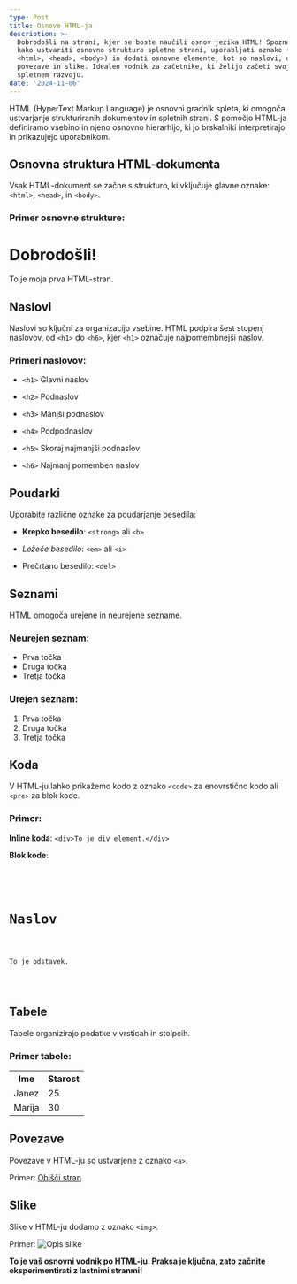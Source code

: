 ```yaml
---
type: Post
title: Osnove HTML-ja
description: >-
  Dobrodošli na strani, kjer se boste naučili osnov jezika HTML! Spoznali boste,
  kako ustvariti osnovno strukturo spletne strani, uporabljati oznake (npr.
  <html>, <head>, <body>) in dodati osnovne elemente, kot so naslovi, odstavki,
  povezave in slike. Idealen vodnik za začetnike, ki želijo začeti svojo pot v
  spletnem razvoju.
date: '2024-11-06'
---
```

HTML (HyperText Markup Language) je osnovni gradnik spleta, ki omogoča ustvarjanje strukturiranih dokumentov in spletnih strani. S pomočjo HTML-ja definiramo vsebino in njeno osnovno hierarhijo, ki jo brskalniki interpretirajo in prikazujejo uporabnikom.

## Osnovna struktura HTML-dokumenta

Vsak HTML-dokument se začne s strukturo, ki vključuje glavne oznake: `<html>`, `<head>`, in `<body>`.

### Primer osnovne strukture:

<!DOCTYPE html>  
<html>  
  <head>  
    <title>Moja prva spletna stran</title>  
  </head>  
  <body>  
    <h1>Dobrodošli!</h1>  
    <p>To je moja prva HTML-stran.</p>  
  </body>  
</html>  

## Naslovi

Naslovi so ključni za organizacijo vsebine. HTML podpira šest stopenj naslovov, od `<h1>` do `<h6>`, kjer `<h1>` označuje najpomembnejši naslov.

### Primeri naslovov:

*   `<h1>` Glavni naslov

*   `<h2>` Podnaslov

*   `<h3>` Manjši podnaslov

*   `<h4>` Podpodnaslov

*   `<h5>` Skoraj najmanjši podnaslov

*   `<h6>` Najmanj pomemben naslov

## Poudarki

Uporabite različne oznake za poudarjanje besedila:

*   **Krepko besedilo**: `<strong>` ali `<b>`

*   *Ležeče besedilo*: `<em>` ali `<i>`

*   Prečrtano besedilo: `<del>`

## Seznami

HTML omogoča urejene in neurejene sezname.

### Neurejen seznam:

<ul>  
  <li>Prva točka</li>  
  <li>Druga točka</li>  
  <li>Tretja točka</li>  
</ul>  

### Urejen seznam:

<ol>  
  <li>Prva točka</li>  
  <li>Druga točka</li>  
  <li>Tretja točka</li>  
</ol>  

## Koda

V HTML-ju lahko prikažemo kodo z oznako `<code>` za enovrstično kodo ali `<pre>` za blok kode.

### Primer:

**Inline koda**: `<div>To je div element.</div>`

**Blok kode**:

<pre>  
  <code>  
    <h1>Naslov</h1>  
    <p>To je odstavek.</p>  
  </code>  
</pre>  

## Tabele

Tabele organizirajo podatke v vrsticah in stolpcih.

### Primer tabele:

<table>  
  <tr>  
    <th>Ime</th>  
    <th>Starost</th>  
  </tr>  
  <tr>  
    <td>Janez</td>  
    <td>25</td>  
  </tr>  
  <tr>  
    <td>Marija</td>  
    <td>30</td>  
  </tr>  
</table>  

## Povezave

Povezave v HTML-ju so ustvarjene z oznako `<a>`.

Primer:
<a href="https\://www\.example.com">Obišči stran</a>

## Slike

Slike v HTML-ju dodamo z oznako `<img>`.

Primer:
<img src="slika.jpg" alt="Opis slike">

**To je vaš osnovni vodnik po HTML-ju. Praksa je ključna, zato začnite eksperimentirati z lastnimi stranmi!**



